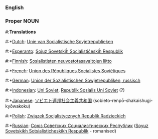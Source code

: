===English===
===Proper NOUN===
#:'''Translations'''
#:*[[Dutch]]: [[Unie van Socialistische Sovjetrepublieken]]
#:*[[Esperanto]]: [[Sojuz Sovetskiĥ Socialistiĉeskiĥ Respublik]]
#:*[[Finnish]]: [[Sosialististen neuvostotasavaltojen liitto]]
#:*[[French]]: [[Union des Républiques Socialistes Soviétiques]]
#:*[[German]]: [[Union der Sozialistischen Sowjetrepubliken, russisch]]
#:*[[Indonesian]]: [[Uni Soviet]], [[Republik Sosialis Uni Soviet]] (?)
#:*[[Japanese]]: [[ソビエト]][[連邦]][[社会主義]][[共和国]] (sobieto-renpō-shakaishugi-kyōwakoku)
#:*[[Polish]]: [[Związek Socjalistycznych Republik Radzieckich]]
#:*[[Russian]]: [[Союз Советских Социалистических Республик]] ([[Soyuz Sovetskikh Sotsialisticheskikh Respublik]] - romanised)
